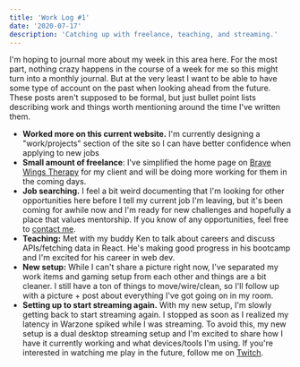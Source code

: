 ```yaml
---
title: 'Work Log #1'
date: '2020-07-17'
description: 'Catching up with freelance, teaching, and streaming.'
---
```


I'm hoping to journal more about my week in this area here. For the most part, nothing crazy happens in the course of a week for me so this might turn into a monthly journal. But at the very least I want to be able to have some type of account on the past when looking ahead from the future. These posts aren't supposed to be formal, but just bullet point lists describing work and things worth mentioning around the time I've written them.

- **Worked more on this current website.** I'm currently designing a "work/projects" section of the site so I can have better confidence when applying to new jobs
- **Small amount of freelance**: I've simplified the home page on [Brave Wings Therapy](https://www.bravewingstherapy.com) for my client and will be doing more working for them in the coming days.
- **Job searching.** I feel a bit weird documenting that I'm looking for other opportunities here before I tell my current job I'm leaving, but it's been coming for awhile now and I'm ready for new challenges and hopefully a place that values mentorship. If you know of any opportunities, feel free to [contact me](/contact).
- **Teaching:** Met with my buddy Ken to talk about careers and discuss APIs/fetching data in React. He's making good progress in his bootcamp and I'm excited for his career in web dev.
- **New setup:** While I can't share a picture right now, I've separated my work items and gaming setup from each other and things are a bit cleaner. I still have a ton of things to move/wire/clean, so I'll follow up with a picture + post about everything I've got going on in my room.
- **Setting up to start streaming again.** With my new setup, I'm slowly getting back to start streaming again. I stopped as soon as I realized my latency in Warzone spiked while I was streaming. To avoid this, my new setup is a dual desktop streaming setup and I'm excited to share how I have it currently working and what devices/tools I'm using. If you're interested in watching me play in the future, follow me on [Twitch](https://www.twitch.tv/modayilme).
